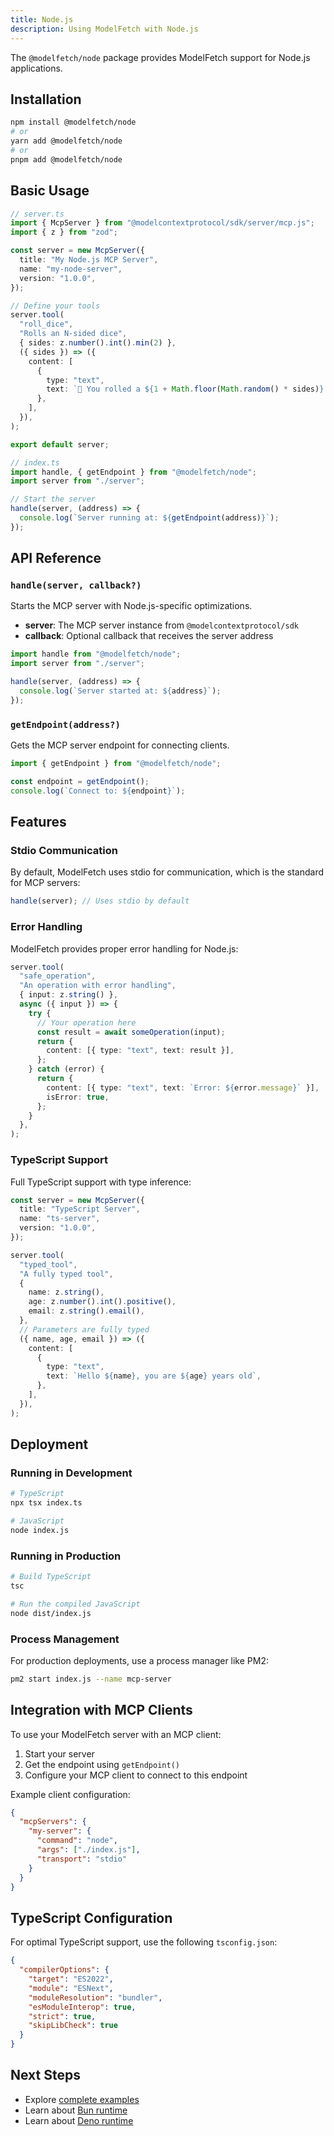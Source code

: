 ```yaml
---
title: Node.js
description: Using ModelFetch with Node.js
---
```


The `@modelfetch/node` package provides ModelFetch support for Node.js applications.

## Installation

```bash
npm install @modelfetch/node
# or
yarn add @modelfetch/node
# or
pnpm add @modelfetch/node
```

## Basic Usage

```typescript
// server.ts
import { McpServer } from "@modelcontextprotocol/sdk/server/mcp.js";
import { z } from "zod";

const server = new McpServer({
  title: "My Node.js MCP Server",
  name: "my-node-server",
  version: "1.0.0",
});

// Define your tools
server.tool(
  "roll_dice",
  "Rolls an N-sided dice",
  { sides: z.number().int().min(2) },
  ({ sides }) => ({
    content: [
      {
        type: "text",
        text: `🎲 You rolled a ${1 + Math.floor(Math.random() * sides)}!`,
      },
    ],
  }),
);

export default server;
```

```typescript
// index.ts
import handle, { getEndpoint } from "@modelfetch/node";
import server from "./server";

// Start the server
handle(server, (address) => {
  console.log(`Server running at: ${getEndpoint(address)}`);
});
```

## API Reference

### `handle(server, callback?)`

Starts the MCP server with Node.js-specific optimizations.

- **server**: The MCP server instance from `@modelcontextprotocol/sdk`
- **callback**: Optional callback that receives the server address

```typescript
import handle from "@modelfetch/node";
import server from "./server";

handle(server, (address) => {
  console.log(`Server started at: ${address}`);
});
```

### `getEndpoint(address?)`

Gets the MCP server endpoint for connecting clients.

```typescript
import { getEndpoint } from "@modelfetch/node";

const endpoint = getEndpoint();
console.log(`Connect to: ${endpoint}`);
```

## Features

### Stdio Communication

By default, ModelFetch uses stdio for communication, which is the standard for MCP servers:

```typescript
handle(server); // Uses stdio by default
```

### Error Handling

ModelFetch provides proper error handling for Node.js:

```typescript
server.tool(
  "safe_operation",
  "An operation with error handling",
  { input: z.string() },
  async ({ input }) => {
    try {
      // Your operation here
      const result = await someOperation(input);
      return {
        content: [{ type: "text", text: result }],
      };
    } catch (error) {
      return {
        content: [{ type: "text", text: `Error: ${error.message}` }],
        isError: true,
      };
    }
  },
);
```

### TypeScript Support

Full TypeScript support with type inference:

```typescript
const server = new McpServer({
  title: "TypeScript Server",
  name: "ts-server",
  version: "1.0.0",
});

server.tool(
  "typed_tool",
  "A fully typed tool",
  {
    name: z.string(),
    age: z.number().int().positive(),
    email: z.string().email(),
  },
  // Parameters are fully typed
  ({ name, age, email }) => ({
    content: [
      {
        type: "text",
        text: `Hello ${name}, you are ${age} years old`,
      },
    ],
  }),
);
```

## Deployment

### Running in Development

```bash
# TypeScript
npx tsx index.ts

# JavaScript
node index.js
```

### Running in Production

```bash
# Build TypeScript
tsc

# Run the compiled JavaScript
node dist/index.js
```

### Process Management

For production deployments, use a process manager like PM2:

```bash
pm2 start index.js --name mcp-server
```

## Integration with MCP Clients

To use your ModelFetch server with an MCP client:

1. Start your server
2. Get the endpoint using `getEndpoint()`
3. Configure your MCP client to connect to this endpoint

Example client configuration:

```json
{
  "mcpServers": {
    "my-server": {
      "command": "node",
      "args": ["./index.js"],
      "transport": "stdio"
    }
  }
}
```

## TypeScript Configuration

For optimal TypeScript support, use the following `tsconfig.json`:

```json
{
  "compilerOptions": {
    "target": "ES2022",
    "module": "ESNext",
    "moduleResolution": "bundler",
    "esModuleInterop": true,
    "strict": true,
    "skipLibCheck": true
  }
}
```

## Next Steps

- Explore [complete examples](/docs/examples)
- Learn about [Bun runtime](/docs/runtimes/bun)
- Learn about [Deno runtime](/docs/runtimes/deno)
